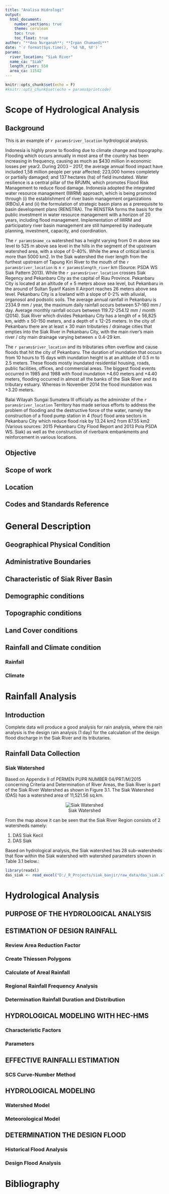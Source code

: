 ```yaml
---
title: "Analisa Hidrologi"
output: 
  html_document:
    number_sections: true
    theme: cerulean
    toc: true
    toc_float: true
author: "**Ana Nurganah**; **Irpan Chumaedi**"
date: "`r format(Sys.time(), '%d %B, %Y')`"
params:
  river_location: "Siak River"
  name_ca: "Siak"
  length_river: 550
  area_ca: 11542
---
```


```r
knitr::opts_chunk$set(echo = F)
#knitr::opts_chunk$set(echo = params$printcode)
```

# Scope of Hydrological Analysis

## Background

This is an example of `r params$river_location` hydrological analysis.

Indonesia is highly prone to flooding due to climate change and topography. Flooding which occurs annually in most area of the country has been increasing in frequency, causing as much as $430 million in economic losses per year2. During 2003 -- 2017, the average annual flood impact have included 1,58 million people per year affected; 223,000 homes completely or partially damaged; and 137 hectares (ha) of field inundated. Water resilience is a central pillar of the RPJMN, which promotes Flood Risk Management to reduce flood damage. Indonesia adopted the integrated water resource management (IWRM) approach, which is being promoted through (i) the establishment of river basin management organizations (RBOs),4 and (ii) the formulation of strategic basin plans as a prerequisite to basin development plans (RENSTRA). The RENSTRA forms the basis for the public investment in water resource management with a horizon of 20 years, including flood management. Implementation of IWRM and participatory river basin management are still hampered by inadequate planning, investment, capacity, and coordination.

The `r params$name_ca` watershed has a height varying from 0 m above sea level to 525 m above sea level in the hills in the segment of the upstream watershed area, with a slope of 0-40%. While the area of critical land is more than 5000 km2. In the Siak watershed the river length from the furthest upstream of Tapung Kiri River to the mouth of the `r params$river_location` is ± `r params$length_river` km (Source: PSDA WS Siak Pattern 2013). While the `r params$river_location` crosses Siak Regency and Pekanbaru City as the capital of Riau Province. Pekanbaru City is located at an altitude of ± 5 meters above sea level, but Pekanbaru in the around of Sultan Syarif Kasim II Airport reaches 26 meters above sea level. Pekanbaru City is a lowland with a slope of 0-2% with alluvial, organosol and podsolic soils. The average annual rainfall in Pekanbaru is 2334.9 mm / year, the maximum daily rainfall occurs between 57--160 mm / day. Average monthly rainfall occurs between 119.72-254.12 mm / month (2014). Siak River which divides Pekanbaru City has a length of ± 56,825 km, width ± 50-150 meters, and a depth of ± 12-25 meters. In the city of Pekanbaru there are at least ± 30 main tributaries / drainage cities that empties into the Siak River in Pekanbaru City, with the main river's main river / city main drainage varying between ± 0.4-29 km.

The `r params$river_location` and its tributaries often overflow and cause floods that hit the city of Pekanbaru. The duration of inundation that occurs from 10 hours to 15 days with inundation height is at an altitude of 0.5 m to 2.5 meters. These floods mostly inundated residential housing, roads, public facilities, offices, and commercial areas. The biggest flood events occurred in 1985 and 1988 with flood inundation +4.60 meters and +4.40 meters, flooding occurred in almost all the banks of the Siak River and its tributary estuary. Whereas in November 2014 the flood inundation was +3.20 meters.

Balai Wilayah Sungai Sumatera III officially as the administer of the `r params$river_location` Territory has made serious efforts to address the problem of flooding and the destructive force of the water, namely the construction of a flood pump station in 4 (four) flood area sectors in Pekanbaru City which reduce flood risk by 13.24 km2 from 87.55 km2 (Various sources: 2015 Pekanbaru City Flood Report and 2013 Pola PSDA WS. Siak) as well as the construction of riverbank embankments and reinforcement in various locations.

## Objective

## Scope of work

## Location

## Codes and Standards Reference

# General Description

## Geographical Physical Condition

## Administrative Boundaries

## Characteristic of Siak River Basin

## Demographic conditions

## Topographic conditions

## Land Cover conditions

## Rainfall and Climate condition

### Rainfall

### Climate

# Rainfall Analysis

## Introduction

Complete data will produce a good analysis for rain analysis, where the rain analysis is the design rain analysis (1 day) for the calculation of the design flood discharge in the Siak River and its tributaries.

## Rainfall Data Collection

### Siak Watershed

Based on Appendix II of PERMEN PUPR NUMBER 04/PRT/M/2015 concerning Criteria and Determination of River Areas, the Siak River is part of the Siak River Watershed as shown in Figure 3.1. The Siak Watershed (DAS) has a watershed area of 11,521.56 sq.km.

<center>

![Siak Watershed](images/watershed_permenpupr-01.jpg)

</center>

From the map above it can be seen that the Siak River Region consists of 2 watersheds namely:

1.	DAS Siak Kecil
2.	DAS Siak

Based on hydrological analysis, the Siak watershed has 28 sub-watersheds that flow within the Siak watershed with watershed parameters shown in Table 3.1 below.:

```r
library(readxl)
das_siak <- read_excel("D:/_R_Projects/siak_banjir/raw_data/das_siak.xlsx", sheet = "DAS_Siak_luas", col_types = c("numeric", "text", "numeric", "numeric", "numeric", "numeric", "numeric", "numeric","numeric", "numeric", "numeric"))

```


# Hydrological Analysis

## PURPOSE OF THE HYDROLOGICAL ANALYSIS	

## 	ESTIMATION OF DESIGN RAINFALL	

###	Review Area Reduction Factor

###	Create Thiessen Polygons

###	Calculate of Areal Rainfall

###	Regional Rainfall Frequency Analysis

###	Determination Rainfall Duration and Distribution


## 	HYDROLOGICAL MODELING WITH HEC-HMS

###	 Characteristic Factors	

###	 Parameters	

##	EFFECTIVE RAINFALLl ESTIMATION	

###	SCS Curve-Number Method	


## HYDROLOGICAL MODELING	

###	Watershed Model	

###	Meteorological Model	

##	DETERMINATION THE DESIGN FLOOD	

###	Historical Flood Analysis	

###	Design Flood Analysis	


# Bibliography

<!-- This is an R Markdown document. Markdown is a simple formatting syntax for authoring HTML, PDF, and MS Word documents. For more details on using R Markdown see <http://rmarkdown.rstudio.com>. -->

<!-- When you click the **Knit** button a document will be generated that includes both content as well as the output of any embedded R code chunks within the document. You can embed an R code chunk like this: -->

<!-- ```{r cars} -->

<!-- summary(cars) -->

<!-- ``` -->

<!-- ## Including Plots -->

<!-- You can also embed plots, for example: -->

<!-- ```{r pressure, echo=FALSE} -->

<!-- plot(pressure) -->

<!-- ``` -->

<!-- Note that the `echo = FALSE` parameter was added to the code chunk to prevent printing of the R code that generated the plot. -->
